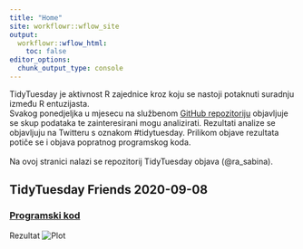 ```yaml
---
title: "Home"
site: workflowr::wflow_site
output:
  workflowr::wflow_html:
    toc: false
editor_options:
  chunk_output_type: console
---
```


:::note
TidyTuesday je aktivnost R zajednice kroz koju se nastoji potaknuti suradnju između R entuzijasta. <br> Svakog ponedjeljka u mjesecu na službenom [GitHub repozitoriju](https://github.com/rfordatascience/tidytuesday) objavljuje se skup podataka te zainteresirani mogu analizirati. Rezultati analize se objavljuju na Twitteru s oznakom #tidytuesday. Prilikom objave rezultata potiče se i objava popratnog programskog koda. <br> <br>
Na ovoj stranici nalazi se repozitorij TidyTuesday objava (@ra_sabina). 
:::

## TidyTuesday Friends 2020-09-08
### [Programski kod](ttw37friends.html)
Rezultat
![Plot](figure/ttw37friends.Rmd/combined-1.png)


